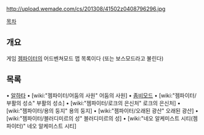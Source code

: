 http://upload.wemade.com/cs/201308/41502z0408796296.jpg

[[목차]]




== 개요 == 
게임 [[젬파이터]]의 어드벤쳐모드 맵 목록이다 
(또는 보스모드라고 불린다)


== 목록 == 
• [[알하타]]
• [wiki:"젬파이터/어둠의 사원" 어둠의 사원]
• [[좀비모드]]
• [wiki:"젬파이터/부활의 성소" 부활의 성소]
• [wiki:"젬파이터/로크의 은신처" 로크의 은신처]
• [wiki:"젬파이터/용의 둥지" 용의 둥지]
• [wiki:"젬파이터/오래된 광산" 오래된 광산] 
• [wiki:"젬파이터/블러디미르의 성" 블러디미르의 성]
• [wiki:"네오 알케미스트 시티(젬파이터)" 네오 알케미스트 시티]
 
    
